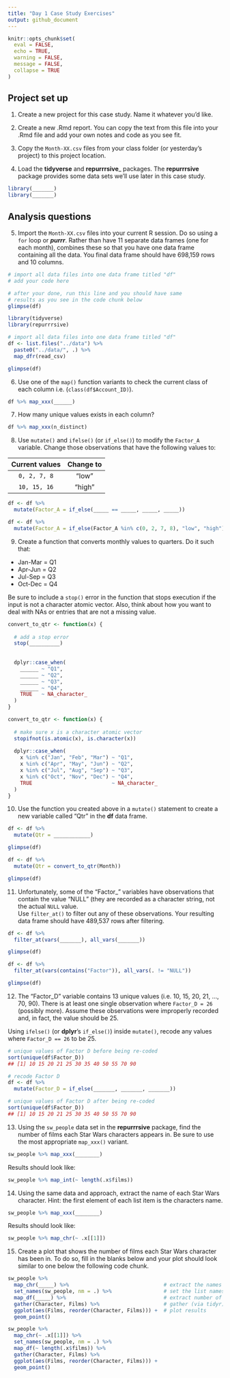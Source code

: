 ```yaml
---
title: "Day 1 Case Study Exercises"
output: github_document
---
```

  
```r
knitr::opts_chunk$set(
  eval = FALSE,
  echo = TRUE,
  warning = FALSE,
  message = FALSE,
  collapse = TRUE
)
```

## Project set up

1. Create a new project for this case study.  Name it whatever you'd like.

2. Create a new .Rmd report. You can copy the text from this file into your .Rmd file and add your own notes and code as you see fit.

3. Copy the `Month-XX.csv` files from your class folder (or yesterday's project) to this project location.

4. Load the __tidyverse__ and __repurrrsive___ packages.  The __repurrrsive__ package provides some data sets we'll use later in this case study.

```r
library(_______)
library(_______)
```


## Analysis questions

5. Import the `Month-XX.csv` files into your current R session.  Do so using a `for` loop or ___purrr___.  Rather than have 11 separate data frames (one for each month), combines these so that you have one data frame containing all the data.  You final data frame should have 698,159 rows and 10 columns.

```r
# import all data files into one data frame titled "df"
# add your code here

# after your done, run this line and you should have same
# results as you see in the code chunk below
glimpse(df)
```

```r
library(tidyverse)
library(repurrrsive)

# import all data files into one data frame titled "df"
df <- list.files("../data") %>%
  paste0("../data/", .) %>%
  map_dfr(read_csv)

glimpse(df)
```

6. Use one of the `map()` function variants to check the current class of each column i.e. (`class(df$Account_ID)`).

```r
df %>% map_xxx(______)
```

7. How many unique values exists in each column?

```r
df %>% map_xxx(n_distinct)
```

8. Use `mutate()` and `ifelse()` (or `if_else()`) to modify the `Factor_A` variable. Change those observations that have the following values to:

| Current values | Change to |
| :------------: | :-------: |
| `0, 2, 7, 8`   | "low"     |
| `10, 15, 16`   | "high"    |

```r
df <- df %>%
  mutate(Factor_A = if_else(_____ == _____, _____, _____))
```

```r
df <- df %>%
  mutate(Factor_A = if_else(Factor_A %in% c(0, 2, 7, 8), "low", "high"))
```


9. Create a function that converts monthly values to quarters.  Do it such that:

- Jan-Mar = Q1
- Apr-Jun = Q2
- Jul-Sep = Q3
- Oct-Dec = Q4

Be sure to include a `stop()` error in the function that stops execution if the input is not a character atomic vector.  Also, think about how you want to deal with NAs or entries that are not a missing value.

```r
convert_to_qtr <- function(x) {
  
  # add a stop error
  stop(__________)
  
  
  dplyr::case_when(
    ______ ~ "Q1",
    ______ ~ "Q2",
    ______ ~ "Q3",
    ______ ~ "Q4", 
    TRUE   ~ NA_character_
  )
}
```

```r
convert_to_qtr <- function(x) {
  
  # make sure x is a character atomic vector
  stopifnot(is.atomic(x), is.character(x))
  
  dplyr::case_when(
    x %in% c("Jan", "Feb", "Mar") ~ "Q1",
    x %in% c("Apr", "May", "Jun") ~ "Q2",
    x %in% c("Jul", "Aug", "Sep") ~ "Q3",
    x %in% c("Oct", "Nov", "Dec") ~ "Q4", 
    TRUE                          ~ NA_character_
  )
}
```


10. Use the function you created above in a `mutate()` statement to create a new variable called "Qtr" in the __df__ data frame.

```r
df <- df %>%
  mutate(Qtr = ____________)

glimpse(df)
```

```r
df <- df %>%
  mutate(Qtr = convert_to_qtr(Month))

glimpse(df)
```



11. Unfortunately, some of the "Factor_" variables have observations that contain the 
value "NULL" (they are recorded as a character string, not the actual `NULL` value.  
Use `filter_at()` to filter out any of these observations. Your resulting data frame 
should have 489,537 rows after filtering.

```r
df <- df %>%
  filter_at(vars(_______), all_vars(_______))

glimpse(df)
```

```r
df <- df %>%
  filter_at(vars(contains("Factor")), all_vars(. != "NULL"))

glimpse(df)
```


12. The "Factor_D" variable contains 13 unique values (i.e. 10, 15, 20, 21, ..., 70, 90).  There is at least one single observation where `Factor_D = 26` (possibly more).  Assume these observations were improperly recorded and, in fact, the value should be 25.  

Using `ifelse()` (or __dplyr__'s `if_else()`) inside `mutate()`, recode any values where `Factor_D == 26` to be 25.

```r
# unique values of Factor D before being re-coded
sort(unique(df$Factor_D))
## [1] 10 15 20 21 25 30 35 40 50 55 70 90

# recode Factor D
df <- df %>%
  mutate(Factor_D = if_else(_______, _______, _______))

# unique values of Factor D after being re-coded
sort(unique(df$Factor_D))
## [1] 10 15 20 21 25 30 35 40 50 55 70 90
```


13.  Using the `sw_people` data set in the __repurrrsive__ package, find the number of films each Star Wars characters appears in.  Be sure to use the most appropriate `map_xxx()` variant.

```r
sw_people %>% map_xxx(________)
```

Results should look like:

```r
sw_people %>% map_int(~ length(.x$films))
```

14. Using the same data and approach, extract the name of each Star Wars character.  Hint: the first element of each list item is the characters name.

```r
sw_people %>% map_xxx(________)
```

Results should look like:

```r
sw_people %>% map_chr(~ .x[[1]])
```

15. Create a plot that shows the number of films each Star Wars character has been in.  To do so, fill in the blanks below and your plot should look similar to one below the following code chunk.

```r
sw_people %>% 
  map_chr(_____) %>%                               # extract the names
  set_names(sw_people, nm = .) %>%                 # set the list names as character names
  map_df(_____) %>%                                # extract number of films and make a data frame
  gather(Character, Films) %>%                     # gather (via tidyr)
  ggplot(aes(Films, reorder(Character, Films))) +  # plot results
  geom_point()
```

```r
sw_people %>% 
  map_chr(~ .x[[1]]) %>% 
  set_names(sw_people, nm = .) %>%
  map_df(~ length(.x$films)) %>% 
  gather(Character, Films) %>%
  ggplot(aes(Films, reorder(Character, Films))) +
  geom_point()
```
